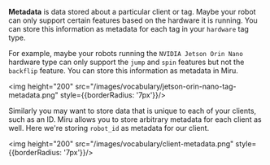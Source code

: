 **Metadata** is data stored about a particular client or tag. Maybe your robot can only support certain features based on the hardware it is running. You can store this information as metadata for each tag in your `hardware` tag type. 

For example, maybe your robots running the `NVIDIA Jetson Orin Nano` hardware type can only support the `jump` and `spin` features but not the `backflip` feature. You can store this information as metadata in Miru.

<img height="200" src="/images/vocabulary/jetson-orin-nano-tag-metadata.png" style={{borderRadius: '7px'}}/>

Similarly you may want to store data that is unique to each of your clients, such as an ID. Miru allows you to store arbitrary metadata for each client as well. Here we're storing `robot_id` as metadata for our client.

<img height="200" src="/images/vocabulary/client-metadata.png" style={{borderRadius: '7px'}}/>
